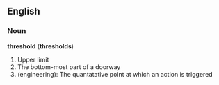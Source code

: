 ==English==

===Noun===
'''threshold''' ('''thresholds''')
#Upper limit
#The bottom-most part of a doorway
#(engineering): The quantatative point at which an action is triggered